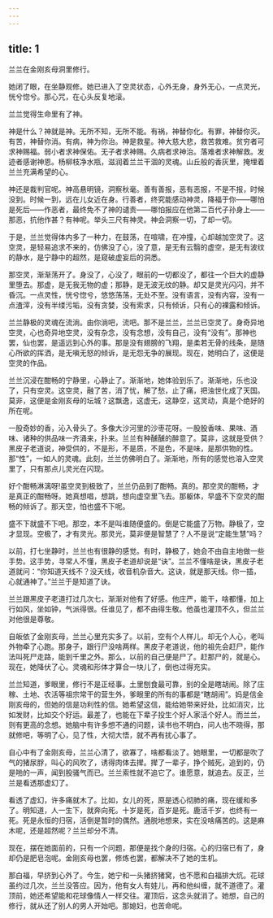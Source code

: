 ```yaml
---
---
---
```

title: 1
---



兰兰在金刚亥母洞里修行。

她闭了眼，在坐静观修。她已进入了空灵状态，心外无身，身外无心，一点灵光，恍兮惚兮。那心咒，在心头反复地滚。

兰兰觉得生命里有了神。

神是什么？神就是神。无所不知，无所不能。有祸，神替你化。有罪，神替你灭。有苦，神替你消。有病，神为你治。神是救星。神大慈大悲，救苦救难。贫穷者可求神赐福。弱小者求神保佑。无子者求神赐。久病者求神治。落难者求神解救。发迹者感谢神恩。杨柳枝净水瓶，滋润着兰兰干涸的灵魂。山丘般的香灰里，掩埋着兰兰充满希望的心。

神还是裁判官呢。神高悬明镜，洞察秋毫。善有善报，恶有恶报，不是不报，时候没到。时候一到，远在儿女近在身。行善者，终究能感动神灵，降福于你——哪怕是死后——作恶者，最终免不了神的谴责——哪怕报应在他第二百代子孙身上——那恶，抗他作甚？有神呢。举头三尺有神灵。神会洞察一切，了却一切。

于是，兰兰觉得体内多了一种力，在鼓荡，在喧啸，在冲撞，心却越加空灵了。这空灵，是轻易追求不来的，仿佛没了心，没了意，是无有云翳的虚空，是无有波纹的静水，是宁静中的超然，是窥破虚妄后的洞悉。

那空灵，渐渐荡开了。身没了，心没了，眼前的一切都没了，都往一个巨大的虚静里堕去。那虚，是无我无物的虚；那静，是无波无纹的静。却又是灵光闪闪，并不昏沉。一点灵性，恍兮惚兮，悠悠荡荡，无处不至。没有语言，没有内容，没有一点渣滓，没有半缕污垢，没有贪婪，没有索求，只有倾诉，只有心的裸露和倾诉。

兰兰静极的灵魂在流淌。由你淌吧，流吧。那不是兰兰，兰兰已空灵了。身奇异地空灵，心也奇异地空灵，没有杂念，没有念想，没有自己，没有“没有”。那神也罢，仙也罢，是遥远到心外的事。那是没有翅膀的飞翔，是柔若无骨的线条，是随心所欲的挥洒，是无嗔无怒的倾诉，是无怨无争的展现。现在，她明白了，这便是空灵的作品。

兰兰沉浸在酣畅的宁静里，心静止了。渐渐地，她体验到乐了。渐渐地，乐也没了，只有空灵。这空灵，融了苦，消了忧，解了愁，止了痛，把浊世化成了天国。莫非，这便是金刚亥母的坛城？这飘逸，这虚无，这静空，这灵动，真是个绝好的所在呢。

一股奇妙的香，沁入骨头了。多像大沙河里的沙枣花呀。一股股香味、果味、酒味、诸种的供品味一齐涌来，扑来。兰兰有种醺醺的醉意了。莫非，这就是受供？黑皮子老道说，神受供的，不是形，不是质，不是色，不是味，是那供物的性。那“性”，一如人的灵魂。此刻，兰兰仿佛明白了。渐渐地，所有的感觉也溶入空灵里了，只有那点儿灵光在闪现。

好个酣畅淋漓呀!虽空灵到极致了，兰兰仍品到了酣畅。真的。那空灵的酣畅，才是真正的酣畅呀。她真想唱，想跳，想向虚空里飞去。那躯体，早盛不下空灵的酣畅的倾诉了。那天空，怕也盛不下呢。

盛不下就盛不下吧。那空，本不是叫谁随便盛的。倒是它能盛了万物。静极了，空才显现。空极了，才有灵光。那灵光，莫非便是智慧了？人不是说“定能生慧”吗？

以前，打七坐静时，兰兰也有很静的感觉。有时，静极了，她会不由自主地做一些手势。这手势，寻常人不懂，黑皮子老道却说是“诀”。兰兰不懂啥是诀，黑皮子老道就问：“你知道天线不？没天线，收音机杂音大。这诀，就是那天线。你一插，心就通神了。”兰兰于是知道了诀。

兰兰跟黑皮子老道打过几次七，渐渐对他有了好感。他庄严，能干，啥都懂，加上行如风，坐如钟，气派得很。任谁见了，都不由得生敬。他虽也灌顶不久，但兰兰对他很是尊敬。

自皈依了金刚亥母，兰兰心里充实多了。以前，空有个人样儿，却无个人心，老叫外物牵了心跑。那身子，跟行尸没啥两样。黑皮子老道说，他的祖先会赶尸，能作法叫死尸走路，能到千里之外。那么，以前的自己便是尸了。赶那尸的，就是心。现在，她降伏了心。灵魂和形体才算合一块儿了，倒也过得充实。

兰兰知道，爹眼里，修行不是正经事。土里刨食最可靠，别的全是瞎胡闹。除了庄稼、土地、农活等祖宗常干的营生外，爹眼里的所有的事都是“瞎胡闹”。妈是信金刚亥母的，但她的信是功利性的信。她希望这信，能给她带来好处，比如消灾，比如发财，比如交个好运。最差了，也能在下辈子投生个好人家活个好人。而兰兰，则有更高的念想。她脑中有许多想不通的问题，读书也不明白，问人也不晓得，那就修吧，等明了心，见了性，大彻大悟，就不再有扰心事了。

自心中有了金刚亥母，兰兰心清了，欲寡了，啥都看淡了。她眼里，一切都是吹了气的猪尿脬，叫心的风吹了，诱得肉体去撵。撵了一辈子，挣个贼死，追到的，仍是啪的一声，闻到股骚气而已。兰兰索性就不追它了。谁愿意，就追去。反正，兰兰是看透那虚幻了。

看透了虚幻，许多痛就木了。比如，女儿的死，原是透心彻肺的痛，现在缓和多了。明知道，人一生下，就奔向死。十岁是死，百岁是死。鹿活千岁，也终有一死。死是永恒的归宿，活倒是暂时的偶然。通脱地想来，实在没啥痛苦的。这是麻木呢，还是超然呢？兰兰却分不清。

现在，摆在她面前的，只有一个问题，那便是找个身的归宿。心的归宿已有了，身却仍是肥皂泡呢。金刚亥母也罢，修炼也罢，都解决不了她的生机。

那白福，早挤到心外了。今生，她宁和一头猪挤猪窝，也不愿和白福排大炕。花球虽约过几次，兰兰没答应。因为，他有女人有娃儿，再和他纠缠，就不道德了。灌顶前，她还希望能和花球像情人一样交往。灌顶后，这念头就消了。她想，自己的修行，就从还了别人的男人开始吧。那媳妇，也苦命呢。